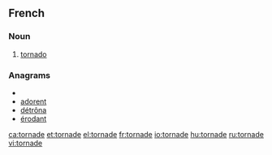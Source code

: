 ==French==
===Noun===
{{fr-noun|f}}
#[[tornado]]

===Anagrams===
* {{alphagram|adenort}}
* [[adorent#French|adorent]]
* [[détrôna#French|détrôna]]
* [[érodant#French|érodant]]

[[ca:tornade]]
[[et:tornade]]
[[el:tornade]]
[[fr:tornade]]
[[io:tornade]]
[[hu:tornade]]
[[ru:tornade]]
[[vi:tornade]]